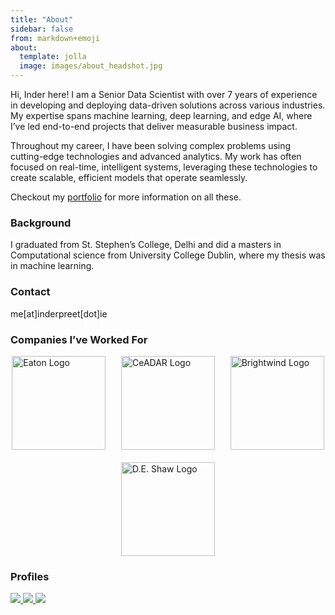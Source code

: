```yaml
---
title: "About"
sidebar: false
from: markdown+emoji
about:
  template: jolla
  image: images/about_headshot.jpg
---
```


Hi, Inder here! I am a Senior Data Scientist with over 7 years of experience in developing and deploying data-driven solutions across various industries. My expertise spans machine learning, deep learning, and edge AI, where I've led end-to-end projects that deliver measurable business impact.

Throughout my career, I have been solving complex problems using cutting-edge technologies and advanced analytics. My work has often focused on real-time, intelligent systems, leveraging these technologies to create scalable, efficient models that operate seamlessly.


Checkout my [portfolio](portfolio.qmd) for more information on all these.
<br>


### Background

I graduated from St. Stephen's College, Delhi and did a masters in Computational science from University College Dublin, where my thesis was in
machine learning.


### Contact

me[at]inderpreet[dot]ie

### Companies I've Worked For


```{=html}
<div style="display: flex; justify-content: space-around; align-items: center; flex-wrap: wrap; gap: 20px;">
    <a class="btn" href="https://www.eaton.com/ie/en-gb.html" target="_blank" rel="noopener noreferrer">
        <img src="images/eaton.png" style="width: 150px; height: auto;" alt="Eaton Logo"/>
    </a>
    <a class="btn" href="https://ceadar.ie/" target="_blank" rel="noopener noreferrer">
        <img src="images/ceadar.png" style="width: 150px; height: auto;" alt="CeADAR Logo"/>
    </a>
    <a class="btn" href="https://www.brightwindanalysis.com/" target="_blank" rel="noopener noreferrer">
        <img src="images/brightwind.png" style="width: 150px; height: auto;" alt="Brightwind Logo"/>
    </a>
    <a class="btn" href="https://www.deshawresearch.com/" target="_blank" rel="noopener noreferrer">
        <img src="images/de_shaw.png" style="width: 150px; height: auto;" alt="D.E. Shaw Logo"/>
    </a>
</div>


```



### Profiles
::: {.column-page-inset .text-center}

```{=html}

<a class="btn" href="https://www.linkedin.com/in/inder-preet-kakkar/" target="_blank" rel="noopener noreferrer">
<img src="https://img.shields.io/badge/-LinkedIn-306EA8?style=flat&logo=Linkedin&logoColor=white&link=https://www.linkedin.com/in/inder-preet-kakkar/"/>
</a>
<a class="btn" href="https://github.com/inder-preet-kakkar" target="_blank" rel="noopener noreferrer">
<img src="https://img.shields.io/badge/-GitHub-2F2F2F?style=flat&logo=github&logoColor=white&link=https://github.com/inder-preet-kakkar"/>
</a>
<a class="btn" href="https://scholar.google.com/citations?hl=en&user=0uFpuSMAAAAJ;hl=en" target="_blank" rel="noopener noreferrer">
<img src="https://img.shields.io/badge/-Google_Scholar-676767?style=flat&logo=google-scholar&logoColor=white&link=https://scholar.google.com/citations?hl=en&user=0uFpuSMAAAAJ;hl=en"/>
</a>
```
:::





